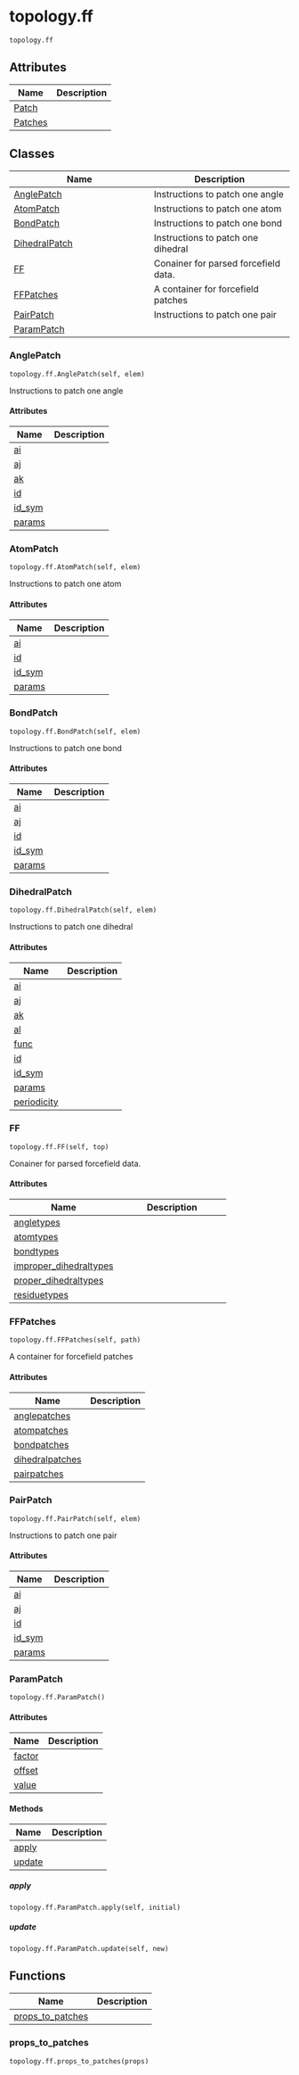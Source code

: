 # topology.ff { #kimmdy.topology.ff }

`topology.ff`

## Attributes

| Name | Description |
| --- | --- |
| [Patch](#kimmdy.topology.ff.Patch) |  |
| [Patches](#kimmdy.topology.ff.Patches) |  |

## Classes

| Name | Description |
| --- | --- |
| [AnglePatch](#kimmdy.topology.ff.AnglePatch) | Instructions to patch one angle |
| [AtomPatch](#kimmdy.topology.ff.AtomPatch) | Instructions to patch one atom |
| [BondPatch](#kimmdy.topology.ff.BondPatch) | Instructions to patch one bond |
| [DihedralPatch](#kimmdy.topology.ff.DihedralPatch) | Instructions to patch one dihedral |
| [FF](#kimmdy.topology.ff.FF) | Conainer for parsed forcefield data. |
| [FFPatches](#kimmdy.topology.ff.FFPatches) | A container for forcefield patches |
| [PairPatch](#kimmdy.topology.ff.PairPatch) | Instructions to patch one pair |
| [ParamPatch](#kimmdy.topology.ff.ParamPatch) |  |

### AnglePatch { #kimmdy.topology.ff.AnglePatch }

`topology.ff.AnglePatch(self, elem)`

Instructions to patch one angle

#### Attributes

| Name | Description |
| --- | --- |
| [ai](#kimmdy.topology.ff.AnglePatch.ai) |  |
| [aj](#kimmdy.topology.ff.AnglePatch.aj) |  |
| [ak](#kimmdy.topology.ff.AnglePatch.ak) |  |
| [id](#kimmdy.topology.ff.AnglePatch.id) |  |
| [id_sym](#kimmdy.topology.ff.AnglePatch.id_sym) |  |
| [params](#kimmdy.topology.ff.AnglePatch.params) |  |

### AtomPatch { #kimmdy.topology.ff.AtomPatch }

`topology.ff.AtomPatch(self, elem)`

Instructions to patch one atom

#### Attributes

| Name | Description |
| --- | --- |
| [ai](#kimmdy.topology.ff.AtomPatch.ai) |  |
| [id](#kimmdy.topology.ff.AtomPatch.id) |  |
| [id_sym](#kimmdy.topology.ff.AtomPatch.id_sym) |  |
| [params](#kimmdy.topology.ff.AtomPatch.params) |  |

### BondPatch { #kimmdy.topology.ff.BondPatch }

`topology.ff.BondPatch(self, elem)`

Instructions to patch one bond

#### Attributes

| Name | Description |
| --- | --- |
| [ai](#kimmdy.topology.ff.BondPatch.ai) |  |
| [aj](#kimmdy.topology.ff.BondPatch.aj) |  |
| [id](#kimmdy.topology.ff.BondPatch.id) |  |
| [id_sym](#kimmdy.topology.ff.BondPatch.id_sym) |  |
| [params](#kimmdy.topology.ff.BondPatch.params) |  |

### DihedralPatch { #kimmdy.topology.ff.DihedralPatch }

`topology.ff.DihedralPatch(self, elem)`

Instructions to patch one dihedral

#### Attributes

| Name | Description |
| --- | --- |
| [ai](#kimmdy.topology.ff.DihedralPatch.ai) |  |
| [aj](#kimmdy.topology.ff.DihedralPatch.aj) |  |
| [ak](#kimmdy.topology.ff.DihedralPatch.ak) |  |
| [al](#kimmdy.topology.ff.DihedralPatch.al) |  |
| [func](#kimmdy.topology.ff.DihedralPatch.func) |  |
| [id](#kimmdy.topology.ff.DihedralPatch.id) |  |
| [id_sym](#kimmdy.topology.ff.DihedralPatch.id_sym) |  |
| [params](#kimmdy.topology.ff.DihedralPatch.params) |  |
| [periodicity](#kimmdy.topology.ff.DihedralPatch.periodicity) |  |

### FF { #kimmdy.topology.ff.FF }

`topology.ff.FF(self, top)`

Conainer for parsed forcefield data.

#### Attributes

| Name | Description |
| --- | --- |
| [angletypes](#kimmdy.topology.ff.FF.angletypes) |  |
| [atomtypes](#kimmdy.topology.ff.FF.atomtypes) |  |
| [bondtypes](#kimmdy.topology.ff.FF.bondtypes) |  |
| [improper_dihedraltypes](#kimmdy.topology.ff.FF.improper_dihedraltypes) |  |
| [proper_dihedraltypes](#kimmdy.topology.ff.FF.proper_dihedraltypes) |  |
| [residuetypes](#kimmdy.topology.ff.FF.residuetypes) |  |

### FFPatches { #kimmdy.topology.ff.FFPatches }

`topology.ff.FFPatches(self, path)`

A container for forcefield patches

#### Attributes

| Name | Description |
| --- | --- |
| [anglepatches](#kimmdy.topology.ff.FFPatches.anglepatches) |  |
| [atompatches](#kimmdy.topology.ff.FFPatches.atompatches) |  |
| [bondpatches](#kimmdy.topology.ff.FFPatches.bondpatches) |  |
| [dihedralpatches](#kimmdy.topology.ff.FFPatches.dihedralpatches) |  |
| [pairpatches](#kimmdy.topology.ff.FFPatches.pairpatches) |  |

### PairPatch { #kimmdy.topology.ff.PairPatch }

`topology.ff.PairPatch(self, elem)`

Instructions to patch one pair

#### Attributes

| Name | Description |
| --- | --- |
| [ai](#kimmdy.topology.ff.PairPatch.ai) |  |
| [aj](#kimmdy.topology.ff.PairPatch.aj) |  |
| [id](#kimmdy.topology.ff.PairPatch.id) |  |
| [id_sym](#kimmdy.topology.ff.PairPatch.id_sym) |  |
| [params](#kimmdy.topology.ff.PairPatch.params) |  |

### ParamPatch { #kimmdy.topology.ff.ParamPatch }

`topology.ff.ParamPatch()`

#### Attributes

| Name | Description |
| --- | --- |
| [factor](#kimmdy.topology.ff.ParamPatch.factor) |  |
| [offset](#kimmdy.topology.ff.ParamPatch.offset) |  |
| [value](#kimmdy.topology.ff.ParamPatch.value) |  |

#### Methods

| Name | Description |
| --- | --- |
| [apply](#kimmdy.topology.ff.ParamPatch.apply) |  |
| [update](#kimmdy.topology.ff.ParamPatch.update) |  |

##### apply { #kimmdy.topology.ff.ParamPatch.apply }

`topology.ff.ParamPatch.apply(self, initial)`

##### update { #kimmdy.topology.ff.ParamPatch.update }

`topology.ff.ParamPatch.update(self, new)`

## Functions

| Name | Description |
| --- | --- |
| [props_to_patches](#kimmdy.topology.ff.props_to_patches) |  |

### props_to_patches { #kimmdy.topology.ff.props_to_patches }

`topology.ff.props_to_patches(props)`
